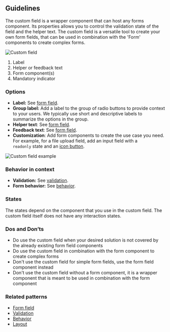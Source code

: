## Guidelines

The custom field is a wrapper component that can host any forms component. Its properties allows you to control the validation state of the field and the helper text. The custom field is a versatile tool to create your own form fields, that can be used in combination with the 'Form' components to create complex forms.

![Custom field](https://www.figma.com/design/wEptRgAezDU1z80Cn3eZ0o/iX-Pattern-Illustrations?node-id=3303-3291&t=SikqVQr6LWjMEjKI-4)

1. Label
2. Helper or feedback text
3. Form component(s)
4. Mandatory indicator

### Options

- **Label:** See [form field](forms/forms-field.md).
- **Group label:** Add a label to the group of radio buttons to provide context to your users. We typically use short and descriptive labels to summarize the options in the group.
- **Helper text**: See [form field](forms/forms-field.md).
- **Feedback text**: See [form field](forms/forms-field.md).
- **Customization**: Add form components to create the use case you need. For example, for a file upload field, add an input field with a `readonly` state and an [icon button](buttons/icon-button.md).

![Custom field example](https://www.figma.com/design/wEptRgAezDU1z80Cn3eZ0o/iX-Pattern-Illustrations?node-id=3483-7223&t=DlxXBQ9vTnyDcIUI-4)

### Behavior in context

- **Validation:** See [validation](forms/forms-validation.mdx).
- **Form behavior:** See [behavior](forms/forms-behavior.md).

### States

The states depend on the component that you use in the custom field. The custom field itself does not have any interaction states.

### Dos and Don’ts

- Do use the custom field when your desired solution is not covered by the already existing form field components
- Do use the custom field in combination with the form component to create complex forms
- Don't use the custom field for simple form fields, use the form field component instead
- Don't use the custom field without a form component, it is a wrapper component that is meant to be used in combination with the form component

### Related patterns

- [Form field](forms/forms-field.md)
- [Validation](forms/forms-validation.mdx)
- [Behavior](forms/forms-behavior.md)
- [Layout](forms/forms-layout.md)
